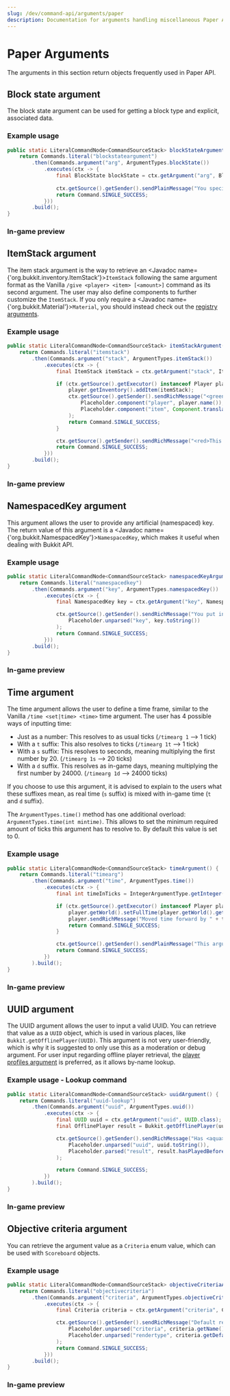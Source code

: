```yaml
---
slug: /dev/command-api/arguments/paper
description: Documentation for arguments handling miscellaneous Paper API values.
---
```



# Paper Arguments
The arguments in this section return objects frequently used in Paper API.

## Block state argument
The block state argument can be used for getting a block type and explicit, associated data.

### Example usage
```java
public static LiteralCommandNode<CommandSourceStack> blockStateArgument() {
    return Commands.literal("blockstateargument")
        .then(Commands.argument("arg", ArgumentTypes.blockState())
            .executes(ctx -> {
                final BlockState blockState = ctx.getArgument("arg", BlockState.class);
                
                ctx.getSource().getSender().sendPlainMessage("You specified a " + blockState.getType() + "!");
                return Command.SINGLE_SUCCESS;
            }))
        .build();
}
```

### In-game preview
<FullWidthVideo src={BlockStateMp4}/>


## ItemStack argument
The item stack argument is the way to retrieve an <Javadoc name={'org.bukkit.inventory.ItemStack'}>`ItemStack`</Javadoc> following the same argument format as the Vanilla `/give <player> <item> [<amount>]`
command as its second argument. The user may also define components to further customize the `ItemStack`. If you only require a <Javadoc name={'org.bukkit.Material'}>`Material`</Javadoc>, you should instead
check out the [registry arguments](./registry.mdx).

### Example usage
```java
public static LiteralCommandNode<CommandSourceStack> itemStackArgument() {
    return Commands.literal("itemstack")
        .then(Commands.argument("stack", ArgumentTypes.itemStack())
            .executes(ctx -> {
                final ItemStack itemStack = ctx.getArgument("stack", ItemStack.class);

                if (ctx.getSource().getExecutor() instanceof Player player) {
                    player.getInventory().addItem(itemStack);
                    ctx.getSource().getSender().sendRichMessage("<green>Successfully gave <player> a <item>",
                        Placeholder.component("player", player.name()),
                        Placeholder.component("item", Component.translatable(itemStack))
                    );
                    return Command.SINGLE_SUCCESS;
                }

                ctx.getSource().getSender().sendRichMessage("<red>This argument requires a player!");
                return Command.SINGLE_SUCCESS;
            }))
        .build();
}
```

### In-game preview
<FullWidthVideo src={ItemStackMp4}/>


## NamespacedKey argument
This argument allows the user to provide any artificial (namespaced) key. The return value of this argument is a
<Javadoc name={'org.bukkit.NamespacedKey'}>`NamespacedKey`</Javadoc>, which makes it useful when dealing with Bukkit API.

### Example usage
```java
public static LiteralCommandNode<CommandSourceStack> namespacedKeyArgument() {
    return Commands.literal("namespacedkey")
        .then(Commands.argument("key", ArgumentTypes.namespacedKey())
            .executes(ctx -> {
                final NamespacedKey key = ctx.getArgument("key", NamespacedKey.class);

                ctx.getSource().getSender().sendRichMessage("You put in <aqua><key></aqua>!",
                    Placeholder.unparsed("key", key.toString())
                );
                return Command.SINGLE_SUCCESS;
            }))
        .build();
}
```

### In-game preview
<FullWidthVideo src={NamespacedKeyMp4}/>


## Time argument
The time argument allows the user to define a time frame, similar to the Vanilla `/time <set|time> <time>` time argument. The user has 4 possible ways of inputting time:
* Just as a number: This resolves to as usual ticks (`/timearg 1` --> 1 tick)
* With a `t` suffix: This also resolves to ticks (`/timearg 1t` --> 1 tick)
* With a `s` suffix: This resolves to seconds, meaning multiplying the first number by 20. (`/timearg 1s` --> 20 ticks)
* With a `d` suffix. This resolves as in-game days, meaning multiplying the first number by 24000. (`/timearg 1d` --> 24000 ticks)

If you choose to use this argument, it is advised to explain to the users what these suffixes mean, as real time (`s` suffix) is mixed with in-game time (`t` and `d` suffix).

The `ArgumentTypes.time()` method has one additional overload: `ArgumentTypes.time(int mintime)`. This allows to set the minimum required amount of ticks this argument has to resolve to.
By default this value is set to 0.

### Example usage
```java
public static LiteralCommandNode<CommandSourceStack> timeArgument() {
    return Commands.literal("timearg")
        .then(Commands.argument("time", ArgumentTypes.time())
            .executes(ctx -> {
                final int timeInTicks = IntegerArgumentType.getInteger(ctx, "time");

                if (ctx.getSource().getExecutor() instanceof Player player) {
                    player.getWorld().setFullTime(player.getWorld().getFullTime() + timeInTicks);
                    player.sendRichMessage("Moved time forward by " + timeInTicks + " ticks!");
                    return Command.SINGLE_SUCCESS;
                }

                ctx.getSource().getSender().sendPlainMessage("This argument requires a player!");
                return Command.SINGLE_SUCCESS;
            })
        ).build();
}
```

### In-game preview
<FullWidthVideo src={TimeMp4}/>


## UUID argument
The UUID argument allows the user to input a valid UUID. You can retrieve that value as a `UUID` object, which is used in various places, like `Bukkit.getOfflinePlayer(UUID)`.
This argument is not very user-friendly, which is why it is suggested to only use this as a moderation or debug argument. For user input regarding offline player
retrieval, the [player profiles argument](./entity-player#player-profiles-argument) is preferred, as it allows by-name lookup.

### Example usage - Lookup command
```java
public static LiteralCommandNode<CommandSourceStack> uuidArgument() {
    return Commands.literal("uuid-lookup")
        .then(Commands.argument("uuid", ArgumentTypes.uuid())
            .executes(ctx -> {
                final UUID uuid = ctx.getArgument("uuid", UUID.class);
                final OfflinePlayer result = Bukkit.getOfflinePlayer(uuid);

                ctx.getSource().getSender().sendRichMessage("Has <aqua><uuid></aqua> played before: <result>",
                    Placeholder.unparsed("uuid", uuid.toString()),
                    Placeholder.parsed("result", result.hasPlayedBefore() ? "<green>true</green>" : "<red>false</red>")
                );

                return Command.SINGLE_SUCCESS;
            })
        ).build();
}
```

### In-game preview
<FullWidthVideo src={UuidMp4}/>


## Objective criteria argument
You can retrieve the argument value as a `Criteria` enum value, which can be used with `Scoreboard` objects.

### Example usage
```java
public static LiteralCommandNode<CommandSourceStack> objectiveCriteriaArgument() {
    return Commands.literal("objectivecriteria")
        .then(Commands.argument("criteria", ArgumentTypes.objectiveCriteria())
            .executes(ctx -> {
                final Criteria criteria = ctx.getArgument("criteria", Criteria.class);

                ctx.getSource().getSender().sendRichMessage("Default render type for <criteria>: <rendertype>",
                    Placeholder.unparsed("criteria", criteria.getName()),
                    Placeholder.unparsed("rendertype", criteria.getDefaultRenderType().name())
                );
                return Command.SINGLE_SUCCESS;
            }))
        .build();
}
```

### In-game preview
<FullWidthVideo src={ObjectiveCriteriaMp4}/>